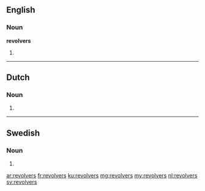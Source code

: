 ==English==

===Noun===
'''revolvers'''

# {{plural of|[[revolver]]}}

----

==Dutch==

===Noun===
{{head|nl}}

# {{nl-noun-form|pl=1|revolver}}

----

==Swedish==

===Noun===
{{head|sv|noun form}}

# {{sv-noun-form-indef-gen|revolver}}

[[ar:revolvers]]
[[fr:revolvers]]
[[ku:revolvers]]
[[mg:revolvers]]
[[my:revolvers]]
[[nl:revolvers]]
[[sv:revolvers]]
